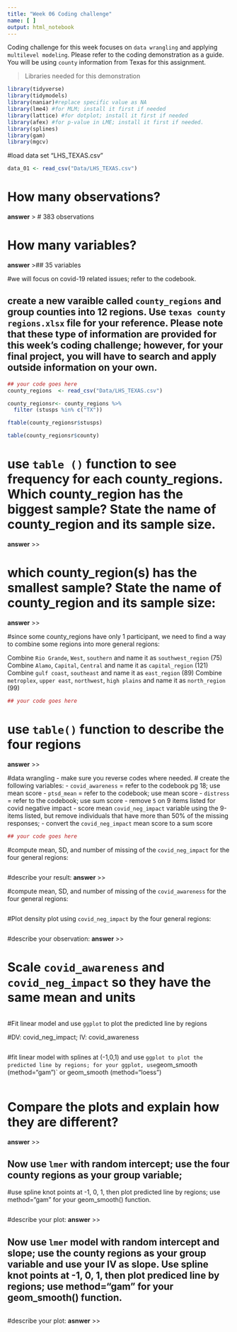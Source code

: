 ---
title: "Week 06 Coding challenge"
name: [ ]
output: html_notebook
---

Coding challenge for this week focuses on `data wrangling` and applying `multilevel modeling`. Please refer to the coding demonstration as a guide. 
You will be using `county` information from Texas for this assignment. 

>Libraries needed for this demonstration

```{r load libraries}
library(tidyverse)
library(tidymodels)
library(naniar)#replace specific value as NA
library(lme4) #for MLM; install it first if needed
library(lattice) #for dotplot; install it first if needed
library(afex) #for p-value in LME; install it first if needed.
library(splines)
library(gam)
library(mgcv)
```



#load data set "LHS_TEXAS.csv"
```{r include=FALSE}
data_01 <- read_csv("Data/LHS_TEXAS.csv")

```

# How many observations? 
**answer** 
>  # 383 observations


# How many variables? 
**answer**
>## 35 variables


#we will focus on covid-19 related issues; refer to the codebook. 


## create a new varaible called `county_regions` and group counties into 12 regions. Use `texas county regions.xlsx` file for your reference. Please note that these type of information are provided for this week's coding challenge; however, for your final project, you will have to search and apply outside information on your own. 


```{r}
## your code goes here
county_regions  <- read_csv("Data/LHS_TEXAS.csv")
```


```{r}
county_regionsr<- county_regions %>%
  filter (stusps %in% c("TX"))

ftable(county_regionsr$stusps)

table(county_regionsr$county)

```
# use `table ()` function to see frequency for each county_regions. Which county_region has the biggest sample? State the name of county_region and its sample size. 
**answer**
>>


# which county_region(s) has the smallest sample? State the name of county_region and its sample size:
**answer**
>>



#since some county_regions have only 1 participant, we need to find a way to combine some regions into more general regions: 

Combine `Rio Grande`, `West`, `southern` and name it as `southwest_region` (75)
Combine `Alamo`, `Capital`, `Central` and name it as `capital_region` (121)
Combine `gulf coast`, `southeast` and name it as `east_region` (89)
Combine `metroplex`, `upper east`, `northwest`, `high plains` and name it as `north_region` (99)

```{r}
## your code goes here

```

# use `table()` function to describe the four regions
**answer**
>>



#data wrangling - make sure you reverse codes where needed. 
# create the following variables: 
- `covid_awareness` = refer to the codebook pg 18; use mean score
- `ptsd_mean` = refer to the codebook; use mean score
- `distress` = refer to the codebook; use sum score
- remove `5` on 9 items listed for covid negative impact
- score mean `covid_neg_impact` variable using the 9-items listed, but remove individuals that have more than 50% of the missing responses; 
- convert the `covid_neg_impact` mean score to a sum score

```{r}
## your code goes here


```


#compute mean, SD, and number of missing of the `covid_neg_impact` for the four general regions:

```{r}

```

#describe your result:
**answer**
>>


#compute mean, SD, and number of missing of the `covid_awareness` for the four general regions:

```{r}


```



#Plot density plot using `covid_neg_impact` by the four general regions:

```{r}


```

#describe your observation:
**answer**
>>



# Scale `covid_awareness` and `covid_neg_impact` so they have the same mean and units

```{r}


```


#Fit linear model and use `ggplot` to plot the predicted line by regions

#DV: covid_neg_impact; IV: covid_awareness

```{r}

```


#fit linear model with splines at (-1,0,1) and use `ggplot to plot the predicted line by regions; for your ggplot, use `geom_smooth (method="gam")` or geom_smooth (method="loess")

```{r}

```


# Compare the plots and explain how they are different? 
**answer**
>>





## Now use `lmer` with random intercept; use the four county regions as your group variable;
#use spline knot points at -1, 0, 1, then plot predicted line by regions; use method="gam" for your geom_smooth() function.

```{r}



```

#describe your plot: 
**answer**
>>




## Now use `lmer` model with random intercept and slope; use the county regions as your group variable and use your IV as slope. Use spline knot points at -1, 0, 1, then plot prediced line by regions; use method="gam" for  your geom_smooth() function.

```{r}


```

#describe your plot:
**asnwer**
>>








